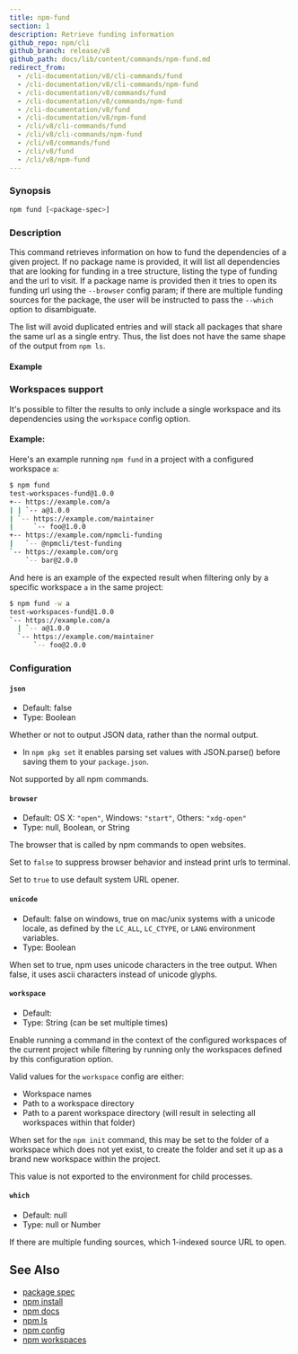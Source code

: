 ```yaml
---
title: npm-fund
section: 1
description: Retrieve funding information
github_repo: npm/cli
github_branch: release/v8
github_path: docs/lib/content/commands/npm-fund.md
redirect_from:
  - /cli-documentation/v8/cli-commands/fund
  - /cli-documentation/v8/cli-commands/npm-fund
  - /cli-documentation/v8/commands/fund
  - /cli-documentation/v8/commands/npm-fund
  - /cli-documentation/v8/fund
  - /cli-documentation/v8/npm-fund
  - /cli/v8/cli-commands/fund
  - /cli/v8/cli-commands/npm-fund
  - /cli/v8/commands/fund
  - /cli/v8/fund
  - /cli/v8/npm-fund
---
```


### Synopsis

```bash
npm fund [<package-spec>]
```

### Description

This command retrieves information on how to fund the dependencies of a given project. If no package name is provided, it will list all dependencies that are looking for funding in a tree structure, listing the type of funding and the url to visit. If a package name is provided then it tries to open its funding url using the `--browser` config param; if there are multiple funding sources for the package, the user will be instructed to pass the `--which` option to disambiguate.

The list will avoid duplicated entries and will stack all packages that share the same url as a single entry. Thus, the list does not have the same shape of the output from `npm ls`.

#### Example

### Workspaces support

It's possible to filter the results to only include a single workspace and its dependencies using the `workspace` config option.

#### Example:

Here's an example running `npm fund` in a project with a configured workspace `a`:

```bash
$ npm fund
test-workspaces-fund@1.0.0
+-- https://example.com/a
| | `-- a@1.0.0
| `-- https://example.com/maintainer
|     `-- foo@1.0.0
+-- https://example.com/npmcli-funding
|   `-- @npmcli/test-funding
`-- https://example.com/org
    `-- bar@2.0.0
```

And here is an example of the expected result when filtering only by a specific workspace `a` in the same project:

```bash
$ npm fund -w a
test-workspaces-fund@1.0.0
`-- https://example.com/a
  | `-- a@1.0.0
  `-- https://example.com/maintainer
      `-- foo@2.0.0
```

### Configuration

#### `json`

- Default: false
- Type: Boolean

Whether or not to output JSON data, rather than the normal output.

- In `npm pkg set` it enables parsing set values with JSON.parse() before saving them to your `package.json`.

Not supported by all npm commands.

#### `browser`

- Default: OS X: `"open"`, Windows: `"start"`, Others: `"xdg-open"`
- Type: null, Boolean, or String

The browser that is called by npm commands to open websites.

Set to `false` to suppress browser behavior and instead print urls to terminal.

Set to `true` to use default system URL opener.

#### `unicode`

- Default: false on windows, true on mac/unix systems with a unicode locale, as defined by the `LC_ALL`, `LC_CTYPE`, or `LANG` environment variables.
- Type: Boolean

When set to true, npm uses unicode characters in the tree output. When false, it uses ascii characters instead of unicode glyphs.

#### `workspace`

- Default:
- Type: String (can be set multiple times)

Enable running a command in the context of the configured workspaces of the current project while filtering by running only the workspaces defined by this configuration option.

Valid values for the `workspace` config are either:

- Workspace names
- Path to a workspace directory
- Path to a parent workspace directory (will result in selecting all workspaces within that folder)

When set for the `npm init` command, this may be set to the folder of a workspace which does not yet exist, to create the folder and set it up as a brand new workspace within the project.

This value is not exported to the environment for child processes.

#### `which`

- Default: null
- Type: null or Number

If there are multiple funding sources, which 1-indexed source URL to open.

## See Also

- [package spec](/cli/v8/using-npm/package-spec)
- [npm install](/cli/v8/commands/npm-install)
- [npm docs](/cli/v8/commands/npm-docs)
- [npm ls](/cli/v8/commands/npm-ls)
- [npm config](/cli/v8/commands/npm-config)
- [npm workspaces](/cli/v8/using-npm/workspaces)
